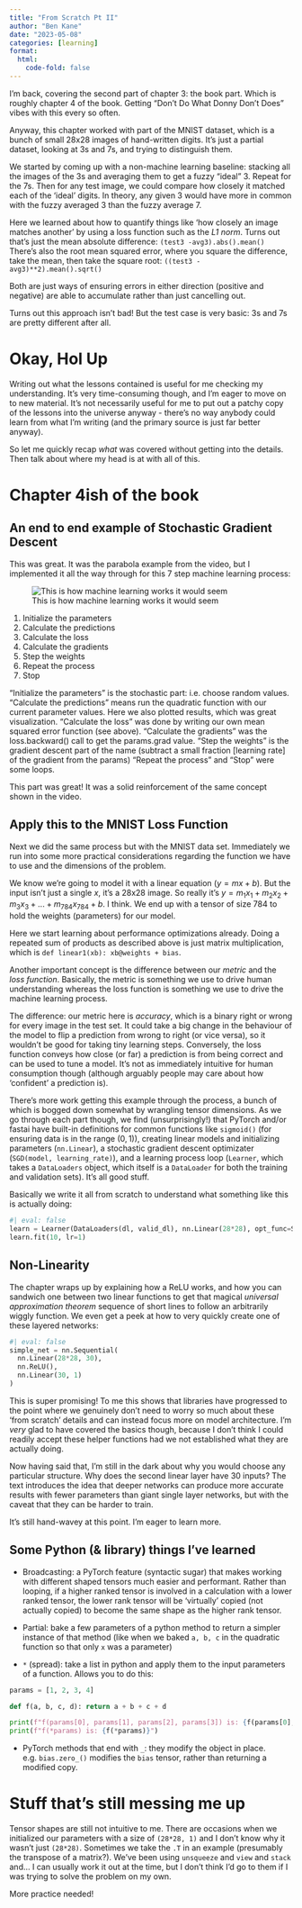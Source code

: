 ```yaml
---
title: "From Scratch Pt II"
author: "Ben Kane"
date: "2023-05-08"
categories: [learning]
format:
  html:
    code-fold: false
---
```


I'm back, covering the second part of chapter 3: the book part. Which is roughly chapter 4 of the book. Getting "Don't Do What Donny Don't Does" vibes with this every so often.

Anyway, this chapter worked with part of the MNIST dataset, which is a bunch of small 28x28 images of hand-written digits. It's just a partial dataset, looking at 3s and 7s, and trying to distinguish them.

We started by coming up with a non-machine learning baseline: stacking all the images of the 3s and averaging them to get a fuzzy "ideal" 3. Repeat for the 7s. Then for any test image, we could compare how closely it matched each of the 'ideal' digits. In theory, any given 3 would have more in common with the fuzzy averaged 3 than the fuzzy average 7. 

Here we learned about how to quantify things like 'how closely an image matches another' by using a loss function such as the *L1 norm*. Turns out that's just the mean absolute difference: `(test3 -avg3).abs().mean()` 
There's also the root mean squared error, where you square the difference, take the mean, then take the square root: `((test3 - avg3)**2).mean().sqrt()`

Both are just ways of ensuring errors in either direction (positive and negative) are able to accumulate rather than just cancelling out.

Turns out this approach isn't bad! But the test case is very basic: 3s and 7s are pretty different after all.

# Okay, Hol Up
Writing out what the lessons contained is useful for me checking my understanding. It's very time-consuming though, and I'm eager to move on to new material. It's not necessarily useful for me to put out a patchy copy of the lessons into the universe anyway - there's no way anybody could learn from what I'm writing (and the primary source is just far better anyway).

So let me quickly recap *what* was covered without getting into the details. Then talk about where my head is at with all of this.

# Chapter 4ish of the book
## An end to end example of Stochastic Gradient Descent
This was great. It was the parabola example from the video, but I implemented it all the way through for this 7 step machine learning process:

![This is how machine learning works it would seem](machine_learning.png)

1. Initialize the parameters
2. Calculate the predictions
3. Calculate the loss
4. Calculate the gradients
5. Step the weights
6. Repeat the process
7. Stop

"Initialize the parameters" is the stochastic part: i.e. choose random values.
"Calculate the predictions" means run the quadratic function with our current parameter values. Here we also plotted results, which was great visualization.
"Calculate the loss" was done by writing our own mean squared error function (see above).
"Calculate the gradients" was the loss.backward() call to get the params.grad value.
"Step the weights" is the gradient descent part of the name (subtract a small fraction [learning rate] of the gradient from the params)
"Repeat the process" and "Stop" were some loops.

This part was great! It was a solid reinforcement of the same concept shown in the video.

## Apply this to the MNIST Loss Function
Next we did the same process but with the MNIST data set. Immediately we run into some more practical considerations regarding the function we have to use and the dimensions of the problem.

We know we're going to model it with a linear equation ($y = mx + b$). But the input isn't just a single $x$, it's a 28x28 image. So really it's $y = m_1x_1 + m_2x_2 + m_3x_3 + ... + m_{784}x_{784} + b$. I think. We end up with a tensor of size 784 to hold the weights (parameters) for our model.

Here we start learning about performance optimizations already. Doing a repeated sum of products as described above is just matrix multiplication, which is `def linear1(xb): xb@weights + bias`.

Another important concept is the difference between our *metric* and the *loss function*. Basically, the metric is something we use to drive human understanding whereas the loss function is something we use to drive the machine learning process.

The difference: our metric here is *accuracy*, which is a binary right or wrong for every image in the test set. It could take a big change in the behaviour of the model to flip a prediction from wrong to right (or vice versa), so it wouldn't be good for taking tiny learning steps. Conversely, the loss function conveys how close (or far) a prediction is from being correct and can be used to tune a model. It's not as immediately intuitive for human consumption though (although arguably people may care about how 'confident' a prediction is).

There's more work getting this example through the process, a bunch of which is bogged down somewhat by wrangling tensor dimensions. As we go through each part though, we find (unsurprisingly!) that PyTorch and/or fastai have built-in definitions for common functions like `sigmoid()` (for ensuring data is in the range $(0, 1)$), creating linear models and initializing parameters (`nn.Linear`), a stochastic gradient descent optimizater (`SGD(model, learning_rate)`), and a learning process loop (`Learner`, which takes a `DataLoaders` object, which itself is a `DataLoader` for both the training and validation sets). It's all good stuff.

Basically we write it all from scratch to understand what something like this is actually doing:

```python
#| eval: false
learn = Learner(DataLoaders(dl, valid_dl), nn.Linear(28*28), opt_func=SGD, loss_func=mnist_loss, metrics=batch_accuracy)
learn.fit(10, lr=1)
```


## Non-Linearity
The chapter wraps up by explaining how a ReLU works, and how you can sandwich one between two linear functions to get that magical *universal approximation theorem* sequence of short lines to follow an arbitrarily wiggly function. We even get a peek at how to very quickly create one of these layered networks:

```python
#| eval: false
simple_net = nn.Sequential(
  nn.Linear(28*28, 30),
  nn.ReLU(),
  nn.Linear(30, 1)
)
```

This is super promising! To me this shows that libraries have progressed to the point where we genuinely don't need to worry so much about these 'from scratch' details and can instead focus more on model architecture. I'm *very* glad to have covered the basics though, because I don't think I could readily accept these helper functions had we not established what they are actually doing.

Now having said that, I'm still in the dark about why you would choose any particular structure. Why does the second linear layer have 30 inputs? The text introduces the idea that deeper networks can produce more accurate results with fewer parameters than giant single layer networks, but with the caveat that they can be harder to train.

It's still hand-wavey at this point. I'm eager to learn more.

## Some Python (& library) things I've learned
- Broadcasting: a PyTorch feature (syntactic sugar) that makes working with different shaped tensors much easier and performant. Rather than looping, if a higher ranked tensor is involved in a calculation with a lower ranked tensor, the lower rank tensor will be 'virtually' copied (not actually copied) to become the same shape as the higher rank tensor.

- Partial: bake a few parameters of a python method to return a simpler instance of that method (like when we baked `a, b, c` in the quadratic function so that only `x` was a parameter)

- `*` (spread): take a list in python and apply them to the input parameters of a function. Allows you to do this:

```python

params = [1, 2, 3, 4]

def f(a, b, c, d): return a + b + c + d

print(f"f(params[0], params[1], params[2], params[3]) is: {f(params[0], params[1], params[2], params[3])}")
print(f"f(*params) is: {f(*params)}")
```

- PyTorch methods that end with `_`: they modify the object in place. e.g. `bias.zero_()` modifies the `bias` tensor, rather than returning a modified copy.

# Stuff that's still messing me up
Tensor shapes are still not intuitive to me. There are occasions when we initialized our parameters with a size of `(28*28, 1)` and I don't know why it wasn't just `(28*28)`. Sometimes we take the `.T` in an example (presumably the transpose of a matrix?). We've been using `unsqueeze` and `view` and `stack` and... I can usually work it out at the time, but I don't think I'd go to them if I was trying to solve the problem on my own.

More practice needed!